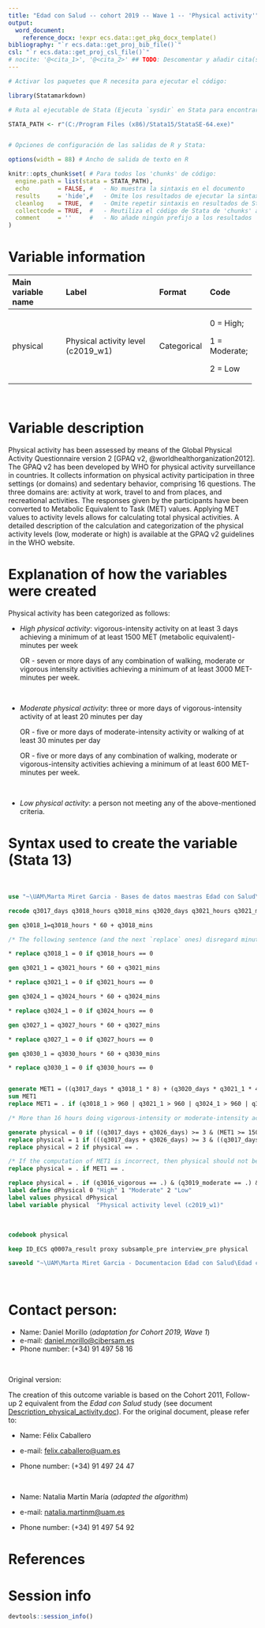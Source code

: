 ```yaml
---
title: "Edad con Salud -- cohort 2019 -- Wave 1 -- 'Physical activity'"
output:
  word_document:
    reference_docx: !expr ecs.data::get_pkg_docx_template()
bibliography: "`r ecs.data::get_proj_bib_file()`"
csl: "`r ecs.data::get_proj_csl_file()`"
# nocite: '@<cita_1>', '@<cita_2>' ## TODO: Descomentar y añadir cita(s) o borrar campo
---
```


```r
# Activar los paquetes que R necesita para ejecutar el código:

library(Statamarkdown)

# Ruta al ejecutable de Stata (Ejecuta `sysdir` en Stata para encontrar la ruta)

STATA_PATH <- r"(C:/Program Files (x86)/Stata15/StataSE-64.exe)"


# Opciones de configuración de las salidas de R y Stata:

options(width = 88) # Ancho de salida de texto en R

knitr::opts_chunk$set( # Para todos los 'chunks' de código:
  engine.path = list(stata = STATA_PATH),
  echo        = FALSE, #   - No muestra la sintaxis en el documento
  results     = 'hide',#   - Omite los resultados de ejecutar la sintaxis
  cleanlog    = TRUE,  #   - Omite repetir sintaxis en resultados de Stata
  collectcode = TRUE,  #   - Reutiliza el código de Stata de 'chunks' anteriores
  comment     = ''     #   - No añade ningún prefijo a los resultados
)
```

# Variable information

+--------------------+------------------------------------+-------------+---------------+
| Main variable name | Label                              | Format      | Code          |
+:===================+:===================================+:============+:==============+
| physical           | Physical activity level (c2019_w1) | Categorical | 0 = High;     |
|                    |                                    |             |               |
|                    |                                    |             | 1 = Moderate; |
|                    |                                    |             |               |
|                    |                                    |             | 2 = Low       |
+--------------------+------------------------------------+-------------+---------------+

<br>

# Variable description

Physical activity has been assessed by means of the Global Physical Activity Questionnaire version 2 [GPAQ v2, @worldhealthorganization2012]. The GPAQ v2 has been developed by WHO for physical activity surveillance in countries. It collects information on physical activity participation in three settings (or domains) and sedentary behavior, comprising 16 questions. The three domains are: activity at work, travel to and from places, and recreational activities. The responses given by the participants have been converted to Metabolic Equivalent to Task (MET) values. Applying MET values to activity levels allows for calculating total physical activities. A detailed description of the calculation and categorization of the physical activity levels (low, moderate or high) is available at the GPAQ v2 guidelines in the WHO website.

# Explanation of how the variables were created

Physical activity has been categorized as follows:

-   *High physical activity*: vigorous-intensity activity on at least 3 days achieving a minimum of at least 1500 MET (metabolic equivalent)-minutes per week

    OR - seven or more days of any combination of walking, moderate or vigorous intensity activities achieving a minimum of at least 3000 MET-minutes per week.

<br>

-   *Moderate physical activity*: three or more days of vigorous-intensity activity of at least 20 minutes per day

    OR - five or more days of moderate-intensity activity or walking of at least 30 minutes per day

    OR - five or more days of any combination of walking, moderate or vigorous-intensity activities achieving a minimum of at least 600 MET-minutes per week.

<br>

-   *Low physical activity*: a person not meeting any of the above-mentioned criteria.

# Syntax used to create the variable (Stata 13)

<br>

```stata
use "~\UAM\Marta Miret Garcia - Bases de datos maestras Edad con Salud\Ola_3\Cohorte_2019\rawdata_c2019w1.dta"
```

```stata
recode q3017_days q3018_hours q3018_mins q3020_days q3021_hours q3021_mins q3023_days q3024_hours q3024_mins q3026_days q3027_hours q3027_mins q3029_days q3030_hours q3030_mins (. = 0) if q0007a_result == 1

gen q3018_1=q3018_hours * 60 + q3018_mins

/* The following sentence (and the next `replace` ones) disregard minutes below 1 hour. As far as I can say, this part of the syntax is incorrectly inherited from previous waves (see comment by Elvira in Wave-2 version): */

* replace q3018_1 = 0 if q3018_hours == 0

gen q3021_1 = q3021_hours * 60 + q3021_mins

* replace q3021_1 = 0 if q3021_hours == 0

gen q3024_1 = q3024_hours * 60 + q3024_mins

* replace q3024_1 = 0 if q3024_hours == 0

gen q3027_1 = q3027_hours * 60 + q3027_mins

* replace q3027_1 = 0 if q3027_hours == 0

gen q3030_1 = q3030_hours * 60 + q3030_mins

* replace q3030_1 = 0 if q3030_hours == 0


generate MET1 = ((q3017_days * q3018_1 * 8) + (q3020_days * q3021_1 * 4) + (q3023_days * q3024_1 * 4) + (q3026_days * q3027_1 * 8) + (q3029_days * q3030_1 * 4))
sum MET1
replace MET1 = . if (q3018_1 > 960 | q3021_1 > 960 | q3024_1 > 960 | q3027_1 > 960 | q3030_1 > 960) | ((q3017_days == 0 & q3018_1 > 0)| (q3020_days == 0 & q3021_1 > 0)|(q3023_days == 0 & q3024_1 > 0)|(q3026_days == 0 & q3027_1 > 0)|(q3029_days == 0 & q3030_1 > 0))

/* More than 16 hours doing vigorous-intensity or moderate-intensity activities, is considered to be a missing value. The previous command aims to correct possible mistakes in the database. */

generate physical = 0 if ((q3017_days + q3026_days) >= 3 & (MET1 >= 1500)) | (((q3017_days + q3020_days + q3023_days + q3026_days + q3029_days) >= 7) & (MET1 >= 3000))
replace physical = 1 if (((q3017_days + q3026_days) >= 3 & ((q3017_days * q3018_1) + (q3026_days * q3027_1)) >= 60) | ((q3020_days + q3023_days + q3029_days) >= 5 & ((q3020_days * q3021_1) + (q3023_days * q3024_1) + (q3029_days * q3030_1)) >= 150) | ((q3017_days + q3020_days + q3023_days + q3026_days + q3029_days) >= 5 & (MET1 >= 600))) & (physical != 0)
replace physical = 2 if physical == .

/* If the computation of MET1 is incorrect, then physical should not be computed either, so the following line needs to be added: */
replace physical = . if MET1 == .  

replace physical = . if (q3016_vigorous == .) & (q3019_moderate == .) & (q3022_walk == .) & (q3025_leisure == .) & (q3028_moderate == .)
label define dPhysical 0 "High" 1 "Moderate" 2 "Low"
label values physical dPhysical
label variable physical  "Physical activity level (c2019_w1)"
```

<br>

```stata
codebook physical
```

```stata
keep ID_ECS q0007a_result proxy subsample_pre interview_pre physical

saveold "~\UAM\Marta Miret Garcia - Documentacion Edad con Salud\Edad con salud - Ola 3\Outcomes\Cohorte 2019\Outcome datasets\Outcome_physicalactivity.dta", replace version(13)
```

<br>

# Contact person:

-   Name: Daniel Morillo (*adaptation for Cohort 2019, Wave 1*)
-   e-mail: [daniel.morillo\@cibersam.es](mailto:daniel.morillo@cibersam.es){.email}
-   Phone number: (+34) 91 497 58 16

<br>

Original version:

The creation of this outcome variable is based on the Cohort 2011, Follow-up 2 equivalent from the *Edad con Salud* study (see document [Description_physical_activity.doc](https://dauam-my.sharepoint.com/:w:/r/personal/marta_miret_uam_es/Documents/Edad%20con%20Salud/Documentacion%20Edad%20con%20Salud/Edad%20con%20salud%20-%20Ola%203/Outcomes/Cohorte%202011/Outcome%20descriptions/Description_physical%20activity.docx?d=w4977473cde4f4cf08817f94ecf019524&csf=1&web=1&e=R7p3oQ)). For the original document, please refer to:

-   Name: Félix Caballero

-   e-mail: [felix.caballero\@uam.es](mailto:felix.caballero@uam.es)

-   Phone number: (+34) 91 497 24 47

<br>

-   Name: Natalia Martín María (*adapted the algorithm*)

-   e-mail: [natalia.martinm\@uam.es](mailto:natalia.martinm@uam.es)

-   Phone number: (+34) 91 497 54 92

# References

::: {#refs}
:::

\newpage

# Session info

```r
devtools::session_info()
```
